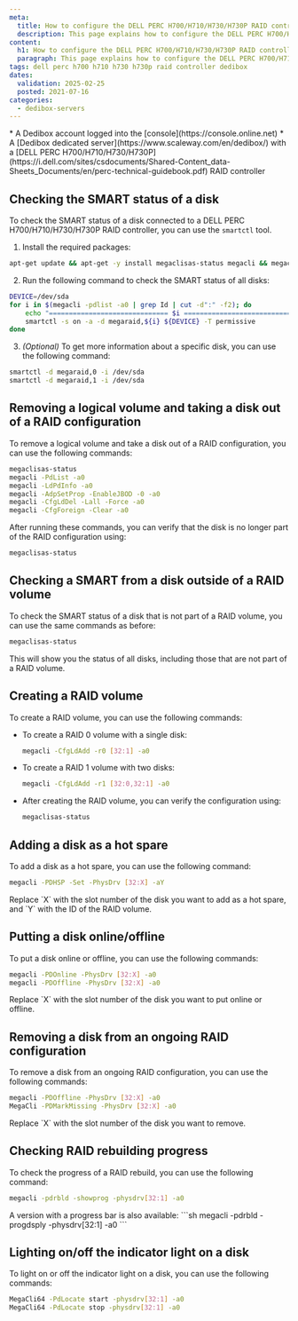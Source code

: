 ```yaml
---
meta:
  title: How to configure the DELL PERC H700/H710/H730/H730P RAID controller
  description: This page explains how to configure the DELL PERC H700/H710/H730/H730P RAID controller
content:
  h1: How to configure the DELL PERC H700/H710/H730/H730P RAID controller
  paragraph: This page explains how to configure the DELL PERC H700/H710/H730/H730P RAID controller
tags: dell perc h700 h710 h730 h730p raid controller dedibox
dates:
  validation: 2025-02-25
  posted: 2021-07-16
categories:
  - dedibox-servers
---
```


<Macro id="requirements" />
* A Dedibox account logged into the [console](https://console.online.net)
* A [Dedibox dedicated server](https://www.scaleway.com/en/dedibox/) with a [DELL PERC H700/H710/H730/H730P](https://i.dell.com/sites/csdocuments/Shared-Content_data-Sheets_Documents/en/perc-technical-guidebook.pdf) RAID controller

## Checking the SMART status of a disk
To check the SMART status of a disk connected to a DELL PERC H700/H710/H730/H730P RAID controller, you can use the `smartctl` tool. 

1. Install the required packages:
  ```sh
  apt-get update && apt-get -y install megaclisas-status megacli && megaclisas-status
  ```
2. Run the following command to check the SMART status of all disks:
  ```sh
  DEVICE=/dev/sda
  for i in $(megacli -pdlist -a0 | grep Id | cut -d":" -f2); do
      echo "============================== $i =============================="
      smartctl -s on -a -d megaraid,${i} ${DEVICE} -T permissive
  done
  ```
3. *(Optional)* To get more information about a specific disk, you can use the following command:
  ```sh
  smartctl -d megaraid,0 -i /dev/sda
  smartctl -d megaraid,1 -i /dev/sda
  ```

## Removing a logical volume and taking a disk out of a RAID configuration

To remove a logical volume and take a disk out of a RAID configuration, you can use the following commands:
```sh
megaclisas-status
megacli -PdList -a0
megacli -LdPdInfo -a0
megacli -AdpSetProp -EnableJBOD -0 -a0
megacli -CfgLdDel -Lall -Force -a0
megacli -CfgForeign -Clear -a0
```

After running these commands, you can verify that the disk is no longer part of the RAID configuration using:

```sh
megaclisas-status
```

## Checking a SMART from a disk outside of a RAID volume

To check the SMART status of a disk that is not part of a RAID volume, you can use the same commands as before:
```sh
megaclisas-status
```
This will show you the status of all disks, including those that are not part of a RAID volume.

## Creating a RAID volume

To create a RAID volume, you can use the following commands:

- To create a RAID 0 volume with a single disk:
  ```sh
  megacli -CfgLdAdd -r0 [32:1] -a0
  ```
- To create a RAID 1 volume with two disks:
  ```sh
  megacli -CfgLdAdd -r1 [32:0,32:1] -a0
  ```
- After creating the RAID volume, you can verify the configuration using:
  ```sh
  megaclisas-status
  ```

## Adding a disk as a hot spare

To add a disk as a hot spare, you can use the following command:
```sh
megacli -PDHSP -Set -PhysDrv [32:X] -aY
```
<Message type="note">
  Replace `X` with the slot number of the disk you want to add as a hot spare, and `Y` with the ID of the RAID volume.
</Message>

## Putting a disk online/offline

To put a disk online or offline, you can use the following commands:
```sh
megacli -PDOnline -PhysDrv [32:X] -a0
megacli -PDOffline -PhysDrv [32:X] -a0
```
<Message type="note">
Replace `X` with the slot number of the disk you want to put online or offline.
</Message>

## Removing a disk from an ongoing RAID configuration

To remove a disk from an ongoing RAID configuration, you can use the following commands:
```sh
megacli -PDOffline -PhysDrv [32:X] -a0
MegaCli -PDMarkMissing -PhysDrv [32:X] -a0
```
<Message type="note">
Replace `X` with the slot number of the disk you want to remove.
</Message>

## Checking RAID rebuilding progress

To check the progress of a RAID rebuild, you can use the following command:
```sh
megacli -pdrbld -showprog -physdrv[32:1] -a0
```
<Message type="tip">
  A version with a progress bar is also available:
  ```sh
  megacli -pdrbld -progdsply -physdrv[32:1] -a0
  ```
</Message>

## Lighting on/off the indicator light on a disk

To light on or off the indicator light on a disk, you can use the following commands:
```sh
MegaCli64 -PdLocate start -physdrv[32:1] -a0
MegaCli64 -PdLocate stop -physdrv[32:1] -a0
```